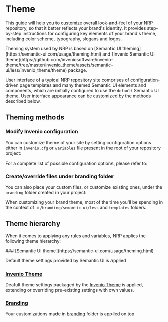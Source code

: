 
# Theme

This guide will help you to customize overall look-and-feel of your NRP repository, so that it better reflects your brand's identity.
It provides step-by-step instructions for configuring key elements of your brand's theme, including color scheme, typography, slogans and logos.

<Callout type="info">
Theming system used by NRP is based on [Semantic UI theming](https://semantic-ui.com/usage/theming.html) and 
[Invenio Semantic UI theme](https://github.com/inveniosoftware/invenio-theme/tree/master/invenio_theme/assets/semantic-ui/less/invenio_theme/theme) package.
</Callout>

User interface of a typical NRP repository site comprises of configuration-driven page templates and many themed Semantic UI elements and components, which are initially configured to use the `default` Semantic UI theme. User interface appearance can be customized by the methods described below.

## Theming methods

### Modify Invenio configuration

You can customize theme of your site by setting configuration options either in `invenio.cfg` or `variables` file present in the root of your repository project:

<FileTree>
  <FileTree.Folder name="myrepo" defaultOpen>
    <FileTree.Folder name="..." />
    <FileTree.File name="..." />
    <FileTree.File name="invenio.cfg" active={true} />
    <FileTree.File name="variables" active={true} />
  </FileTree.Folder>
</FileTree>

For a complete list of possible configuration options, please refer to:

<Cards>
  <Card title="Invenio Theme configuration options reference" href="https://invenio-theme.readthedocs.io/en/latest/configuration.html" />
</Cards>

### Create/override files under branding folder

You can also place your custom files, or customize existing ones, under the `branding` folder created in your project:

<FileTree>
  <FileTree.Folder name="myrepo" defaultOpen>
    <FileTree.Folder name="ui" defaultOpen>
        <FileTree.Folder name="branding" defaultOpen>
            <FileTree.Folder name="semantic-ui" defaultOpen>
              <FileTree.Folder name="js"></FileTree.Folder>
              <FileTree.Folder name="less" defaultOpen></FileTree.Folder>
              <FileTree.Folder name="templates"></FileTree.Folder>
            </FileTree.Folder>
            <FileTree.Folder name="templates" />
            <FileTree.File name="__init__.py" />
            <FileTree.File name="webpack.py" />
        </FileTree.Folder>
    </FileTree.Folder>
  </FileTree.Folder>
</FileTree>

When customizing your brand theme, most of the time you'll be spending in the context of `ui/branding/semantic-ui/less` and `templates` folders. 

## Theme hierarchy

When it comes to applying any rules and variables, NRP applies the following theme hierarchy:

<Steps>
### [Semantic UI theme](https://semantic-ui.com/usage/theming.html)

Default theme settings provided by Semantic UI is applied

### [Invenio Theme](https://invenio-theme.readthedocs.io/en/latest/index.html)

Deafult theme settings packaged by the [Invenio Theme](https://invenio-theme.readthedocs.io/en/latest/index.html) is applied, extending or overriding pre-existing settings with own values.

### [Branding](#createoverride-files-under-branding-folder)

Your customizations made in [branding](#createoverride-files-under-branding-folder) folder is applied on top
</Steps>
